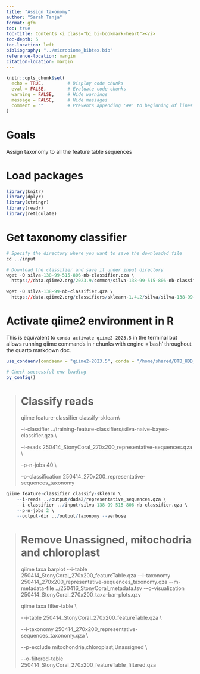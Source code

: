 ```yaml
---
title: "Assign taxonomy"
author: "Sarah Tanja"
format: gfm
toc: true
toc-title: Contents <i class="bi bi-bookmark-heart"></i>
toc-depth: 5
toc-location: left
bibliography: "../microbiome_bibtex.bib"
reference-location: margin
citation-location: margin
---
```


```r
knitr::opts_chunk$set(
  echo = TRUE,         # Display code chunks
  eval = FALSE,        # Evaluate code chunks
  warning = FALSE,     # Hide warnings
  message = FALSE,     # Hide messages
  comment = ""         # Prevents appending '##' to beginning of lines in code output
)
```

# Goals

Assign taxonomy to all the feature table sequences

# Load packages

```r
library(knitr)
library(dplyr)
library(stringr)
library(readr)
library(reticulate)
```

# Get taxonomy classifier

```r
# Specify the directory where you want to save the downloaded file
cd ../input

# Download the classifier and save it under input directory
wget -O silva-138-99-515-806-nb-classifier.qza \
  https://data.qiime2.org/2023.9/common/silva-138-99-515-806-nb-classifier.qza

wget -O silva-138-99-nb-classifier.qza \ 
  https://data.qiime2.org/classifiers/sklearn-1.4.2/silva/silva-138-99-nb-classifier.qza
```

# Activate qiime2 environment in R

This is equivalent to `conda activate qiime2-2023.5` in the terminal but allows running qiime commands in r chunks with engine ='bash' throughout the quarto markdown doc.

```r
use_condaenv(condaenv = "qiime2-2023.5", conda = "/home/shared/8TB_HDD_02/stanja/miniconda3/condabin/conda")

# Check successful env loading
py_config()
```

> # Classify reads
>
> qiime feature-classifier classify-sklearn\\
>
> --i-classifier ../training-feature-classifiers/silva-naive-bayes-classifier.qza \\
>
> --i-reads 250414_StonyCoral_270x200_representative-sequences.qza \\
>
> --p-n-jobs 40 \\
>
> --o-classification 250414_270x200_representative-sequences_taxonomy

```r
qiime feature-classifier classify-sklearn \
    --i-reads ../output/dada2/representative_sequences.qza \
    --i-classifier ../input/silva-138-99-515-806-nb-classifier.qza \
    --p-n-jobs 2 \
    --output-dir ../output/taxonomy --verbose

```

> # Remove Unassigned, mitochodria and chloroplast
>
> qiime taxa barplot \--i-table 250414_StonyCoral_270x200_featureTable.qza \--i-taxonomy 250414_270x200_representative-sequences_taxonomy.qza \--m-metadata-file ../250416_StonyCoral_metadata.tsv \--o-visualization 250414_StonyCoral_270x200_taxa-bar-plots.qzv
>
> qiime taxa filter-table \\
>
> \--i-table 250414_StonyCoral_270x200_featureTable.qza \\
>
> \--i-taxonomy 250414_270x200_representative-sequences_taxonomy.qza \\
>
> \--p-exclude mitochondria,chloroplast,Unassigned \\
>
> \--o-filtered-table 250414_StonyCoral_270x200_featureTable_filtered.qza
